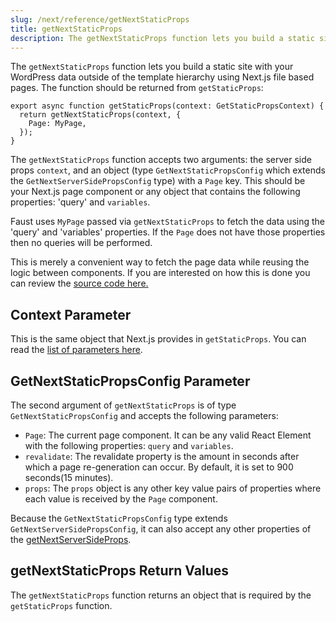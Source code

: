 ```yaml
---
slug: /next/reference/getNextStaticProps
title: getNextStaticProps
description: The getNextStaticProps function lets you build a static site with your WordPress data outside of the template hierarchy..
---
```


The `getNextStaticProps` function lets you build a static site with your WordPress data outside of the template hierarchy using Next.js file based pages. The function should be returned from `getStaticProps`:

```tsx
export async function getStaticProps(context: GetStaticPropsContext) {
  return getNextStaticProps(context, {
    Page: MyPage,
  });
}
```

The `getNextStaticProps` function accepts two arguments: the server side props `context`, and an object (type `GetNextStaticPropsConfig` which extends the `GetNextServerSidePropsConfig` type) with a `Page` key.
This should be your Next.js page component or any object that contains the following properties: 'query' and `variables`.

Faust uses `MyPage` passed via `getNextStaticProps` to fetch the data using the 'query' and 'variables' properties. If the `Page` does not have those properties then no queries will be performed.

This is merely a convenient way to fetch the page data while reusing the logic between components. If you are interested on how this is done you can review the [source code here.](https://github.com/wpengine/faustjs/blob/canary/packages/faustwp-core/src/getProps.ts#L35)

## Context Parameter

This is the same object that Next.js provides in `getStaticProps`. You can read the [list of parameters here](https://nextjs.org/docs/api-reference/data-fetching/get-static-props#context-parameter).

## GetNextStaticPropsConfig Parameter

The second argument of `getNextStaticProps` is of type `GetNextStaticPropsConfig` and accepts the following parameters:

* `Page`: The current page component. It can be any valid React Element with the following properties: `query` and `variables`.
* `revalidate`: The revalidate property is the amount in seconds after which a page re-generation can occur. By default, it is set to 900 seconds(15 minutes).
* `props`: The `props` object is any other key value pairs of properties where each value is received by the `Page` component.

Because the `GetNextStaticPropsConfig` type extends `GetNextServerSidePropsConfig`, it can also accept any other properties of the [getNextServerSideProps](/docs/next/reference/getNextServerSideProps).

## getNextStaticProps Return Values

The `getNextStaticProps` function returns an object that is required by the `getStaticProps` function.
